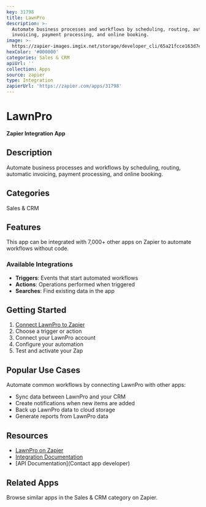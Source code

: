 ```yaml
---
key: 31798
title: LawnPro
description: >-
  Automate business processes and workflows by scheduling, routing, automatic
  invoicing, payment processing, and online booking.
image: >-
  https://zapier-images.imgix.net/storage/developer_cli/65a21fcce163d7ea6f2dd4c2372fd19d.png?auto=format%2Ccompress&ixlib=python-3.0.0&q=50
hexColor: '#000000'
categories: Sales & CRM
apiUrl: ''
collection: Apps
source: zapier
type: Integration
zapierUrl: 'https://zapier.com/apps/31798'
---
```

# LawnPro

**Zapier Integration App**

## Description

Automate business processes and workflows by scheduling, routing, automatic invoicing, payment processing, and online booking.

## Categories

Sales & CRM

## Features

This app can be integrated with 7,000+ other apps on Zapier to automate workflows without code.

### Available Integrations

- **Triggers**: Events that start automated workflows
- **Actions**: Operations performed when triggered
- **Searches**: Find existing data in the app

## Getting Started

1. [Connect LawnPro to Zapier](https://zapier.com/apps/31798)
2. Choose a trigger or action
3. Connect your LawnPro account
4. Configure your automation
5. Test and activate your Zap

## Popular Use Cases

Automate common workflows by connecting LawnPro with other apps:

- Sync data between LawnPro and your CRM
- Create notifications when new items are added
- Back up LawnPro data to cloud storage
- Generate reports from LawnPro data

## Resources

- [LawnPro on Zapier](https://zapier.com/apps/31798)
- [Integration Documentation](https://zapier.com/apps/31798/integrations)
- [API Documentation](Contact app developer)

## Related Apps

Browse similar apps in the Sales & CRM category on Zapier.
